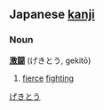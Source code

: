 == Japanese [[kanji]] ==                                          
===Noun===
'''[[激]][[闘]]''' (げきとう, gekitō)

# [[fierce]] [[fighting]]

[[Category:Japanese nouns|げきとう]]